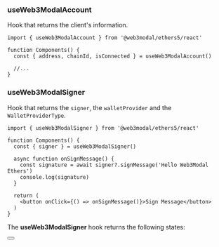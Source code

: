 

### useWeb3ModalAccount

Hook that returns the client's information.

```tsx
import { useWeb3ModalAccount } from '@web3modal/ethers5/react'

function Components() {
  const { address, chainId, isConnected } = useWeb3ModalAccount()
  
  //...
}
```

### useWeb3ModalSigner

Hook that returns the `signer`, the `walletProvider` and the `WalletProviderType`.

```tsx
import { useWeb3ModalSigner } from '@web3modal/ethers5/react'

function Components() {
  const { signer } = useWeb3ModalSigner()

  async function onSignMessage() {
    const signature = await signer?.signMessage('Hello Web3Modal Ethers')
    console.log(signature)
  }
  
  return (
    <button onClick={() => onSignMessage()}>Sign Message</button>
  )
}
```

The **useWeb3ModalSigner** hook returns the following states:

<Table
  headers={['State', 'Description', 'Type']}
  data={[
    {
      variable: { code: 'signer' },
      description: 'The Signer object of the connected wallet.',
      type: { code: 'ethers.providers.JsonRpcSigner' }
    },
    {
      variable: { code: 'walletProvider' },
      description: 'A wallet provider instance, created with the ethers Web3Provider class.',
      type: { code: 'ethers.providers.Web3Provider' }
    },
    {
      variable: { code: 'WalletProviderType' },
      description: 'The wallet or protocol which the walletProvider was obtained from.',
      type: { code: "'walletConnect' | 'injected' | 'coinbaseWallet' | 'eip6963'" }
    }
  ]}
/>

<Button name="Learn More About Ethers" url="https://docs.ethers.org/v5/getting-started/#getting-started--contracts" />